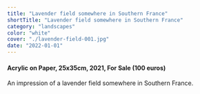 ```yaml
---
title: "Lavender field somewhere in Southern France"
shortTitle: "Lavender field somewhere in Southern France"
category: "landscapes"
color: "white"
cover: "./lavender-field-001.jpg"
date: "2022-01-01"
---
```

    
#### Acrylic on Paper, 25x35cm, 2021, For Sale (100 euros)
    
An impression of a lavender field somewhere in Southern France.